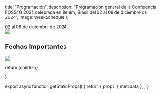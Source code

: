 
  title: "Programación",
  description: "Programación general de la Conferencia FOSS4G 2024 celebrada en Belém, Brasil del 02 al 08 de diciembre de 2024",
  image: WeekSchedule
};

<div className="text-3xl mt-4 mb-2 md:text-7xl text-center md:mt-8 md:mb-4 font-ubuntu">02 al 08 de diciembre de 2024</div>

<Image placeholder="blur" src={WeekSchedule} />

<div className="text-3xl mt-4 mb-2 md:text-7xl text-center md:mt-8 md:mb-4 font-ubuntu"></div>

<div className="w-[90%] mx-auto mt-10">

## Fechas Importantes

<Image placeholder="blur" src={ImportantDates} />
</div>

  return <MdxLayout metadata={metadata}>{children}</MdxLayout>


}

export async function getStaticProps() {
  return {
    props: {
      metadata
    },
  }
}
